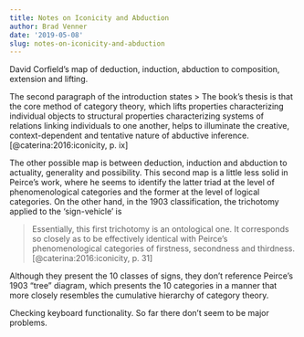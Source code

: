```yaml
---
title: Notes on Iconicity and Abduction
author: Brad Venner
date: '2019-05-08'
slug: notes-on-iconicity-and-abduction
---
```


David Corfield's map of deduction, induction, abduction to composition, extension and lifting.  

The second paragraph of the introduction states
> The book’s thesis is that the core method of category theory, which lifts properties characterizing individual objects to structural properties characterizing systems of relations linking individuals to one another, helps to illuminate the creative, context-dependent and tentative nature of abductive inference.  [@caterina:2016:iconicity, p. ix]

The other possible map is between deduction, induction and abduction to actuality, generality and possibility.  This second map is a little less solid in Peirce's work, where he seems to identify the latter triad at the level of phenomenological categories and the former at the level of logical categories.  On the other hand, in the 1903 classification, the trichotomy applied to the 'sign-vehicle' is

> Essentially, this first trichotomy is an ontological one. It corresponds so closely as to be effectively identical with Peirce’s phenomenological categories of firstness, secondness and thirdness.  [@caterina:2016:iconicity, p. 31]

Although they present the 10 classes of signs, they don't reference Peirce's 1903 "tree" diagram, which presents the 10 categories in a manner that more closely resembles the cumulative hierarchy of category theory.

Checking keyboard functionality.  So far there don't seem to be major problems.
